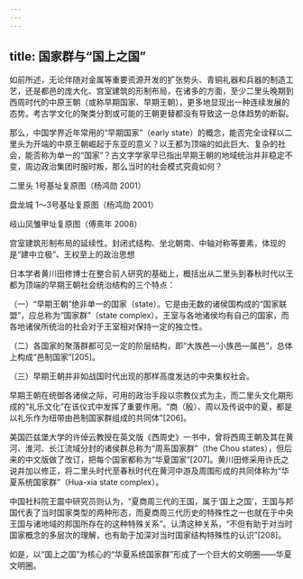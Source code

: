 ```yaml
---
---
---
```

title: 国家群与“国上之国”
---




如前所述，无论伴随对金属等重要资源开发的扩张势头、青铜礼器和兵器的制造工艺，还是都邑的庞大化、宫室建筑的形制布局，在诸多的方面，至少二里头晚期到西周时代的中原王朝（或称早期国家、早期王朝），更多地显现出一种连续发展的态势。考古学文化的聚类分割或可能的王朝更替都没有导致这一总体趋势的断裂。

那么，中国学界近年常用的“早期国家”（early state）的概念，能否完全诠释以二里头为开端的中原王朝崛起于东亚的意义？以王都为顶端的如此巨大、复杂的社会，能否称为单一的“国家”？古文字学家早已指出早期王朝的地域统治并非稳定不变，周边政治集团时服时叛，那么当时的社会模式究竟如何？



二里头 1号基址复原图（杨鸿勋 2001）





盘龙城 1～3号基址复原图（杨鸿勋 2001）





岐山凤雏甲址复原图（傅熹年 2008）

宫室建筑形制布局的延续性。封闭式结构、坐北朝南、中轴对称等要素，体现的是“建中立极”、王权至上的政治思想



日本学者黄川田修博士在整合前人研究的基础上，概括出从二里头到春秋时代以王都为顶端的早期王朝社会统治结构的三个特点：

（一）“早期王朝”绝非单一的国家（state）。它是由无数的诸侯国构成的“国家联盟”，应总称为“国家群”（state complex）。王室与各地诸侯均有自己的国家，而各地诸侯所统治的社会对于王室相对保持一定的独立性。

（二）各国家的聚落群都可见一定的阶层结构，即“大族邑—小族邑—属邑”，总体上构成“邑制国家”[205]。

（三）早期王朝并非如战国时代出现的那样高度发达的中央集权社会。

早期王朝在统御各诸侯之际，可用的政治手段以宗教仪式为主，而二里头文化期形成的“礼乐文化”在该仪式中发挥了重要作用。“商（殷）、周以及传说中的夏，都是以礼乐作为纽带由邑制国家群组成的共同体”[206]。

美国匹兹堡大学的许倬云教授在英文版《西周史》一书中，曾将西周王朝及其在黄河、淮河、长江流域分封的诸侯群总称为“周系国家群”（the Chou states），但后来的中文版做了改订，把每个国家都称为“华夏国家”[207]。黄川田修采用许氏之说并加以修正，将二里头时代至春秋时代在黄河中游及周围形成的共同体称为“华夏系统国家群”（Hua-xia state complex）。

中国社科院王震中研究员则认为，“夏商周三代的王国，属于‘国上之国’，王国与邦国代表了当时国家类型的两种形态，而夏商周三代历史的特殊性之一也就在于中央王国与诸地域的邦国所存在的这种特殊关系”。认清这种关系，“不但有助于对当时国家概念的多层次的理解，也有助于加深对当时国家结构特殊性的认识”[208]。

如是，以“国上之国”为核心的“华夏系统国家群”形成了一个巨大的文明圈——华夏文明圈。
